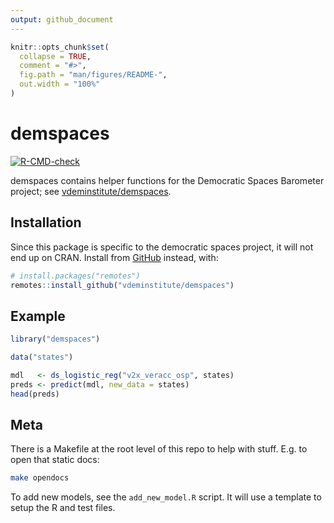 ```yaml
---
output: github_document
---
```


<!-- README.md is generated from README.Rmd. Please edit that file -->

```r
knitr::opts_chunk$set(
  collapse = TRUE,
  comment = "#>",
  fig.path = "man/figures/README-",
  out.width = "100%"
)
```

# demspaces

<!-- badges: start -->
[![R-CMD-check](https://github.com/vdeminstitute/demspaces/actions/workflows/R-CMD-check.yaml/badge.svg)](https://github.com/vdeminstitute/demspaces/actions/workflows/R-CMD-check.yaml)
<!-- badges: end -->

demspaces contains helper functions for the Democratic Spaces Barometer project; see [vdeminstitute/demspaces](https://github.com/vdeminstitute/demspaces).

## Installation

Since this package is specific to the democratic spaces project, it will not end up on CRAN. Install from [GitHub](https://github.com/) instead, with:

``` r
# install.packages("remotes")
remotes::install_github("vdeminstitute/demspaces")
```

## Example

```r
library("demspaces")

data("states")

mdl   <- ds_logistic_reg("v2x_veracc_osp", states)
preds <- predict(mdl, new_data = states)
head(preds)
```

## Meta

There is a Makefile at the root level of this repo to help with stuff. E.g. to open that static docs:

```bash
make opendocs
```

To add new models, see the `add_new_model.R` script. It will use a template to setup the R and test files. 

